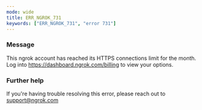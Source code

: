 ```yaml
---
mode: wide
title: ERR_NGROK_731
keywords: ["ERR_NGROK_731", "error 731"]
---
```



### Message

This ngrok account has reached its HTTPS connections limit for the month. Log into https://dashboard.ngrok.com/billing to view your options.

<ErrorDetails />

### Further help

If you're having trouble resolving this error, please reach out to [support@ngrok.com](mailto:support@ngrok.com?subject=Help%20with%20ERR_NGROK_731)
